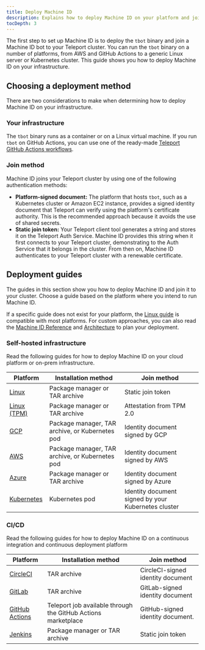 ```yaml
---
title: Deploy Machine ID
description: Explains how to deploy Machine ID on your platform and join it to your Teleport cluster.
tocDepth: 3
---
```


The first step to set up Machine ID is to deploy the `tbot` binary and join a
Machine ID bot to your Teleport cluster. You can run the `tbot` binary on a
number of platforms, from AWS and GitHub Actions to a generic Linux server or
Kubernetes cluster. This guide shows you how to deploy Machine ID on your
infrastructure.

## Choosing a deployment method

There are two considerations to make when determining how to deploy Machine ID on
your infrastructure.

### Your infrastructure

The `tbot` binary runs as a container or on a Linux virtual machine. If you run
`tbot` on GitHub Actions, you can use one of the ready-made [Teleport GitHub
Actions workflows](https://github.com/teleport-actions).

### Join method

Machine ID joins your Teleport cluster by using one of the following
authentication methods:

- **Platform-signed document:** The platform that hosts `tbot`, such as a
  Kubernetes cluster or Amazon EC2 instance, provides a signed identity document
  that Teleport can verify using the platform's certificate authority. This is
  the recommended approach because it avoids the use of shared secrets.
- **Static join token:** Your Teleport client tool generates a string and stores
  it on the Teleport Auth Service. Machine ID provides this string when it first
  connects to your Teleport cluster, demonstrating to the Auth Service that it
  belongs in the cluster. From then on, Machine ID authenticates to your
  Teleport cluster with a renewable certificate.

## Deployment guides

The guides in this section show you how to deploy Machine ID and join it
to your cluster. Choose a guide based on the platform where you intend to run
Machine ID.

If a specific guide does not exist for your platform, the [Linux
guide](linux.mdx) is compatible with most platforms. For
custom approaches, you can also read the [Machine ID Reference](../../../reference/machine-id/machine-id.mdx)
and [Architecture](../../../reference/architecture/machine-id-architecture.mdx) to plan your deployment.

### Self-hosted infrastructure

Read the following guides for how to deploy Machine ID on your cloud platform or
on-prem infrastructure.

| Platform                                  | Installation method                             | Join method                                         |
|-------------------------------------------|-------------------------------------------------|-----------------------------------------------------|
| [Linux](linux.mdx)           | Package manager or TAR archive                  | Static join token                                   |
| [Linux (TPM)](linux-tpm.mdx) | Package manager or TAR archive                  | Attestation from TPM 2.0                            |
| [GCP](gcp.mdx)               | Package manager, TAR archive, or Kubernetes pod | Identity document signed by GCP                     |
| [AWS](aws.mdx)               | Package manager, TAR archive, or Kubernetes pod | Identity document signed by AWS                     |
| [Azure](azure.mdx)           | Package manager or TAR archive                  | Identity document signed by Azure                   |
| [Kubernetes](kubernetes.mdx) | Kubernetes pod                                  | Identity document signed by your Kubernetes cluster |

### CI/CD

Read the following guides for how to deploy Machine ID on a continuous
integration and continuous deployment platform

| Platform                                                                                            | Installation method                                           | Join method                        |
|-----------------------------------------------------------------------------------------------------|---------------------------------------------------------------|------------------------------------|
| [CircleCI](circleci.mdx)                                                               | TAR archive                                                   | CircleCI-signed identity document  |
| [GitLab](gitlab.mdx)                                                                   | TAR archive                                                   | GitLab-signed identity document    |
| [GitHub Actions](github-actions.mdx)                                                   | Teleport job available through the GitHub Actions marketplace | GitHub-signed identity document.   |
| [Jenkins](jenkins.mdx)                                                                 | Package manager or TAR archive                                | Static join token                  |

